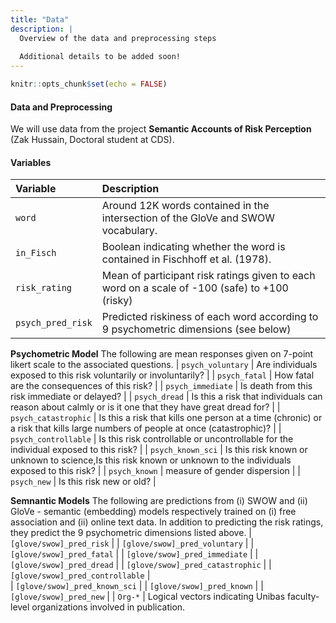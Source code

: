 ```yaml
---
title: "Data"
description: |
  Overview of the data and preprocessing steps
  
  Additional details to be added soon!
---
```


```r
knitr::opts_chunk$set(echo = FALSE)
```

#### Data and Preprocessing

We will use data from the project **Semantic Accounts of Risk Perception** (Zak Hussain, Doctoral student at CDS).

#### Variables

| Variable | Description |
|:-------------|:-------------------------------------|
| `word` | Around 12K words contained in the intersection of the GloVe and SWOW vocabulary. |
| `in_Fisch` | Boolean indicating whether the word is contained in Fischhoff et al. (1978). |
| `risk_rating` | Mean of participant risk ratings given to each word on a scale of -100 (safe) to +100 (risky) |   
| `psych_pred_risk` | Predicted riskiness of each word according to 9 psychometric dimensions (see below) |

**Psychometric Model**
The following are mean responses given on 7-point likert scale to the associated questions.
| `psych_voluntary` | Are individuals exposed to this risk voluntarily or involuntarily?  |
| `psych_fatal` | How fatal are the consequences of this risk? |
| `psych_immediate` | Is death from this risk immediate or delayed? |
| `psych_dread` | Is this a risk that individuals can reason about calmly or is it one that they have great dread for? |
| `psych_catastrophic` | Is this a risk that kills one person at a time (chronic) or a risk that kills large numbers of people at once (catastrophic)? |
| `psych_controllable` |  Is this risk controllable or uncontrollable for the individual exposed to this risk? |
| `psych_known_sci` | Is this risk known or unknown to science,Is this risk known or unknown to the individuals exposed to this risk? |
| `psych_known` | measure of gender dispersion  |
| `psych_new` | Is this risk new or old? |

**Semnantic Models**
The following are predictions from (i) SWOW and (ii) GloVe - semantic (embedding) models respectively trained on (i) free association and (ii) online text data. In addition to predicting the risk ratings, they predict the 9 psychometric dimensions listed above. 
| `[glove/swow]_pred_risk` | 
| `[glove/swow]_pred_voluntary` | 
| `[glove/swow]_pred_fatal` |
| `[glove/swow]_pred_immediate` | 
| `[glove/swow]_pred_dread` |
| `[glove/swow]_pred_catastrophic` |
| `[glove/swow]_pred_controllable` |  
| `[glove/swow]_pred_known_sci` | 
| `[glove/swow]_pred_known` | 
| `[glove/swow]_pred_new` | 
| `Org-*` | Logical vectors indicating Unibas faculty-level organizations involved in publication. 
